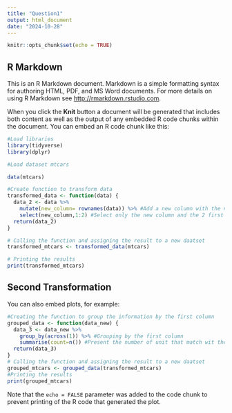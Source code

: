 ```yaml
---
title: "Question1"
output: html_document
date: "2024-10-28"
---
```


```r
knitr::opts_chunk$set(echo = TRUE)
```

## R Markdown

This is an R Markdown document. Markdown is a simple formatting syntax for authoring HTML, PDF, and MS Word documents. For more details on using R Markdown see <http://rmarkdown.rstudio.com>.

When you click the **Knit** button a document will be generated that includes both content as well as the output of any embedded R code chunks within the document. You can embed an R code chunk like this:

```r
#Load libraries
library(tidyverse)
library(dplyr)

#Load dataset mtcars 

data(mtcars)

#Create function to transform data
transformed_data <- function(data) {
  data_2 <- data %>%
    mutate(new_column= rownames(data)) %>% #Add a new column with the names of the rows
    select(new_column,1:2) #Select only the new column and the 2 first columns of the dataset
  return(data_2)
}

# Calling the function and assigning the result to a new daatset
transformed_mtcars <- transformed_data(mtcars)

# Printing the results
print(transformed_mtcars)

```

## Second Transformation

You can also embed plots, for example:

```r
#Creating the function to group the information by the first column
grouped_data <- function(data_new) {
  data_3 <- data_new %>%
    group_by(across(1)) %>% #Grouping by the first column
    summarise(count=n()) #Present the number of unit that match wit the category of the first column
  return(data_3)
}
# Calling the function and assigning the result to a new daatset
grouped_mtcars <- grouped_data(transformed_mtcars) 
#Printing the results
print(grouped_mtcars)
```

Note that the `echo = FALSE` parameter was added to the code chunk to prevent printing of the R code that generated the plot.
